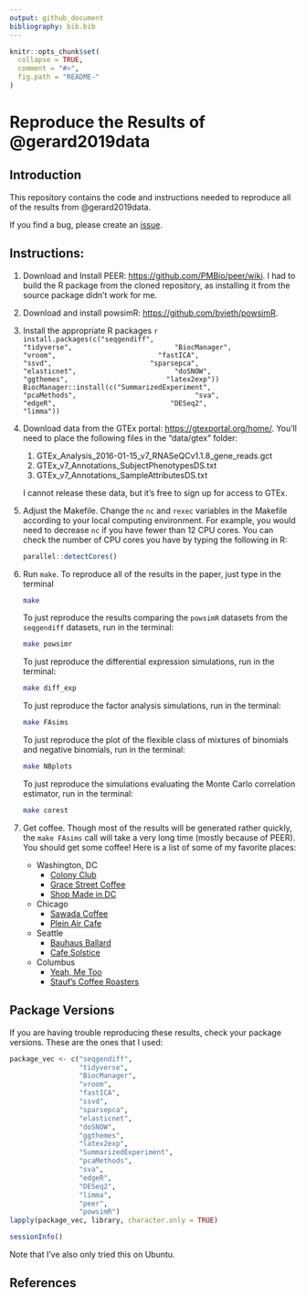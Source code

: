 ```yaml
---
output: github_document
bibliography: bib.bib
---
```


<!-- README.md is generated from README.Rmd. Please edit that file -->

```r
knitr::opts_chunk$set(
  collapse = TRUE,
  comment = "#>",
  fig.path = "README-"
)
```

# Reproduce the Results of @gerard2019data

## Introduction

This repository contains the code and instructions needed to reproduce all of
the results from @gerard2019data.

If you find a bug, please create an
[issue](https://github.com/dcgerard/reproduce_fasims/issues).

## Instructions:

1. Download and Install PEER: <https://github.com/PMBio/peer/wiki>. I had
   to build the R package from the cloned repository, as installing it from
   the source package didn't work for me.
   
2. Download and install powsimR: <https://github.com/bvieth/powsimR>.

3. Install the appropriate R packages
    ```r
    install.packages(c("seqgendiff",
                       "tidyverse", 
                       "BiocManager", 
                       "vroom", 
                       "fastICA", 
                       "ssvd",
                       "sparsepca",
                       "elasticnet",
                       "doSNOW", 
                       "ggthemes",
                       "latex2exp"))
    BiocManager::install(c("SummarizedExperiment", 
                           "pcaMethods", 
                           "sva",
                           "edgeR",
                           "DESeq2", 
                           "limma"))
    ```

4. Download data from the GTEx portal: <https://gtexportal.org/home/>. You'll
   need to place the following files in the "data/gtex" folder:
   
    1. GTEx_Analysis_2016-01-15_v7_RNASeQCv1.1.8_gene_reads.gct
    3. GTEx_v7_Annotations_SubjectPhenotypesDS.txt
    5. GTEx_v7_Annotations_SampleAttributesDS.txt
    
    I cannot release these data, but it's free to sign up for access to GTEx.

5. Adjust the Makefile. Change the `nc` and `rexec` variables in the Makefile
   according to your local computing environment. For example, you would need
   to decrease `nc` if you have fewer than 12 CPU cores. You can check the 
   number of CPU cores you have by typing the following in R:
   
    ```r
    parallel::detectCores()
    ```
   

6. Run `make`. To reproduce all of the results in the paper, 
   just type in the terminal
   
    ```bash
    make
    ```
    
    To just reproduce the results comparing the `powsimR` datasets from the 
    `seqgendiff` datasets, run in the terminal:
    
    ```bash
    make powsimr
    ```
    
    To just reproduce the differential expression simulations, run in the terminal:
    
    ```bash
    make diff_exp
    ```
    
    To just reproduce the factor analysis simulations, run in the terminal:
    
    ```bash
    make FAsims
    ```
    
    To just reproduce the plot of the flexible class of mixtures of binomials
    and negative binomials, run in the terminal:
    
    ```bash
    make NBplots
    ```
    
    To just reproduce the simulations evaluating the Monte Carlo correlation
    estimator, run in the terminal:
    
    ```bash
    make corest
    ```
    
7. Get coffee. Though most of the results will be generated rather quickly, 
   the `make FAsims` call will take a very long time (mostly because of PEER). 
   You should get some coffee! Here is a list of some of my favorite places:

    - Washington, DC
        - [Colony Club](https://www.yelp.com/biz/colony-club-washington)
        - [Grace Street Coffee](https://www.yelp.com/biz/grace-street-coffee-georgetown)
        - [Shop Made in DC](https://www.yelp.com/biz/shop-made-in-dc-washington)
    - Chicago
        - [Sawada Coffee](https://www.yelp.com/biz/sawada-coffee-chicago)
        - [Plein Air Cafe](https://www.yelp.com/biz/plein-air-cafe-and-eatery-chicago-2)
    - Seattle
        - [Bauhaus Ballard](https://www.yelp.com/biz/bauhaus-ballard-seattle)
        - [Cafe Solstice](https://www.yelp.com/biz/cafe-solstice-seattle)
    - Columbus
        - [Yeah, Me Too](https://www.yelp.com/biz/yeah-me-too-columbus)
        - [Stauf's Coffee Roasters](https://www.yelp.com/biz/staufs-coffee-roasters-columbus-2)

## Package Versions

If you are having trouble reproducing these results, check your package 
versions. These are the ones that I used:

```r
package_vec <- c("seqgendiff",
                 "tidyverse", 
                 "BiocManager", 
                 "vroom", 
                 "fastICA", 
                 "ssvd",
                 "sparsepca",
                 "elasticnet",
                 "doSNOW", 
                 "ggthemes",
                 "latex2exp",
                 "SummarizedExperiment", 
                 "pcaMethods", 
                 "sva",
                 "edgeR",
                 "DESeq2", 
                 "limma",
                 "peer",
                 "powsimR")
lapply(package_vec, library, character.only = TRUE)
```

```r
sessionInfo()
```

Note that I've also only tried this on Ubuntu.

## References
    

